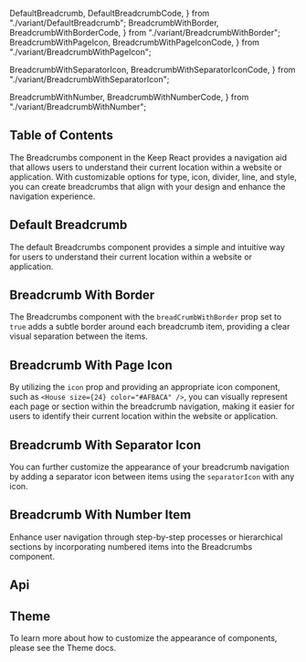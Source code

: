   DefaultBreadcrumb,
  DefaultBreadcrumbCode,
} from "./variant/DefaultBreadcrumb";
  BreadcrumbWithBorder,
  BreadcrumbWithBorderCode,
} from "./variant/BreadcrumbWithBorder";
  BreadcrumbWithPageIcon,
  BreadcrumbWithPageIconCode,
} from "./variant/BreadcrumbWithPageIcon";

  BreadcrumbWithSeparatorIcon,
  BreadcrumbWithSeparatorIconCode,
} from "./variant/BreadcrumbWithSeparatorIcon";

  BreadcrumbWithNumber,
  BreadcrumbWithNumberCode,
} from "./variant/BreadcrumbWithNumber";



## Table of Contents

The Breadcrumbs component in the Keep React provides a navigation aid that allows users to understand their current location within a website or application. With customizable options for type, icon, divider, line, and style, you can create breadcrumbs that align with your design and enhance the navigation experience.

## Default Breadcrumb

The default Breadcrumbs component provides a simple and intuitive way for users to understand their current location within a website or application.

<CodePreview github="Breadcrumb" code={DefaultBreadcrumbCode}>
  <DefaultBreadcrumb />
</CodePreview>

## Breadcrumb With Border

The Breadcrumbs component with the `breadCrumbWithBorder` prop set to `true` adds a subtle border around each breadcrumb item, providing a clear visual separation between the items.

<CodePreview github="Breadcrumb" code={BreadcrumbWithBorderCode}>
  <BreadcrumbWithBorder />
</CodePreview>

## Breadcrumb With Page Icon

By utilizing the `icon` prop and providing an appropriate icon component, such as `<House size={24} color="#AFBACA" />`, you can visually represent each page or section within the breadcrumb navigation, making it easier for users to identify their current location within the website or application.

<CodePreview github="Breadcrumb" code={BreadcrumbWithPageIconCode}>
  <BreadcrumbWithPageIcon />
</CodePreview>

## Breadcrumb With Separator Icon

You can further customize the appearance of your breadcrumb navigation by adding a separator icon between items using the `separatorIcon` with any icon.

<CodePreview github="Breadcrumb" code={BreadcrumbWithSeparatorIconCode}>
  <BreadcrumbWithSeparatorIcon />
</CodePreview>

## Breadcrumb With Number Item

Enhance user navigation through step-by-step processes or hierarchical sections by incorporating numbered items into the Breadcrumbs component.

<CodePreview github="Breadcrumb" code={BreadcrumbWithNumberCode}>
  <BreadcrumbWithNumber />
</CodePreview>

## Api

<ComponentApi data={breadcrumbApiData} />

## Theme

To learn more about how to customize the appearance of components, please see the Theme docs.

<CssThemePreview code={useTheme().theme.breadcrumb} />
